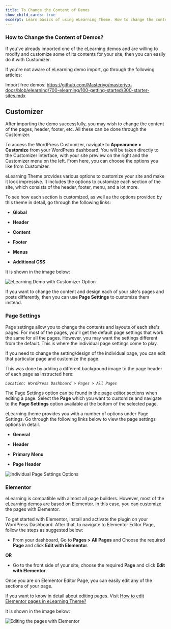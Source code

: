 ---
title: To Change the Content of Demos
show_child_cards: true
excerpt: Learn basics of using eLearning Theme. How to change the content of Demos.
---

### How to Change the Content of Demos? 

If you've already imported one of the eLearning demos and are willing to modify and customize some of its contents for your site, then you can easily do it with Customizer.
 
If you're not aware of eLearning demo import, go through the following articles: 

Import free demos: https://github.com/Masteriyo/masteriyo-docs/blob/elearning/700-elearning/100-getting-started/300-starter-sites.mdx

## Customizer

After importing the demo successfully, you may wish to change the content of the pages, header, footer, etc. All these can be done through the Customizer.
 
To access the WordPress Customizer, navigate to **Appearance > Customize** from your WordPress dashboard. You will be taken directly to the Customizer interface, with your site preview on the right and the Customizer menu on the left. From here, you can choose the options you like from Customizer.

eLearning Theme provides various options to customize your site and make it look impressive. It includes the options to customize each section of the site, which consists of the header, footer, menu, and a lot more.

To see how each section is customized, as well as the options provided by this theme in detail, go through the following links:

- **Global** 

- **Header** 

- **Content** 

- **Footer** 

- **Menus** 

- **Additional CSS** 

It is shown in the image below: 

![eLearning Demo with Customizer Option](https://user-images.githubusercontent.com/109593521/183370759-51047fc6-17f2-4232-923d-f7e44353fcc7.png)

If you want to change the content and design each of your site's pages and posts differently, then you can use **Page Settings** to customize them instead.

### Page Settings

Page settings allow you to change the contents and layouts of each site's pages. For most of the pages, you'll get the default page settings that work the same for all the pages. However, you may want the settings different from the default. This is where the individual page settings come to play. 
 
If you need to change the setting/design of the individual page, you can edit that particular page and customize the page.  
 
This was done by adding a different background image to the page header of each page as instructed here: 

*```Location: WordPress Dashboard > Pages > All Pages ```*

The Page Settings option can be found in the page editor sections when editing a page. Select the **Page** which you want to customize and navigate to the **Page Settings** option available at the bottom of the selected page.

eLearning theme provides you with a number of options under Page Settings. Go through the following links below to view the page settings options in detail.

- **General** 

- **Header** 

- **Primary Menu** 

- **Page Header** 

![Individual Page Settings Options](https://user-images.githubusercontent.com/109593521/183363120-62012c5f-f0f1-4666-9a69-933b50b7e125.png)

### Elementor

eLearning is compatible with almost all page builders. However, most of the eLearning demos are based on Elementor. In this case, you can customize the pages with Elementor.

To get started with Elementor, install and activate the plugin on your WordPress Dashboard. After that, to navigate to Elementor Editor Page, follow the steps as suggested below: 

- From your dashboard, Go to **Pages > All Pages** and Choose the required **Page** and click **Edit with Elementor**. 

**OR**

- Go to the front side of your site, choose the required **Page** and click **Edit with Elementor**.

Once you are on Elementor Editor Page, you can easily edit any of the sections of your page. 

If you want to know in detail about editing pages. Visit [How to edit Elementor pages in eLearning Theme?](https://github.com/Masteriyo/masteriyo-docs/blob/elearning/700-elearning/300-edit-elementor/100-edit-elementor-pages.mdx) 

It is shown in the image below: 

![Editing the pages with Elementor](https://user-images.githubusercontent.com/109593521/183364351-0c953d27-fb08-4718-929f-71f5a87d57a0.png)
